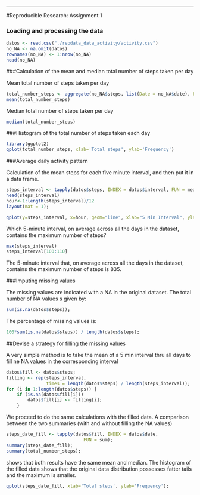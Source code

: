 ---
#Reproducible Research: Assignment 1


### Loading and processing the data
```r
datos <- read.csv("./repdata_data_activity/activity.csv")
no_NA <- na.omit(datos)
rownames(no_NA) <- 1:nrow(no_NA)
head(no_NA)
```
###Calculation of the mean and median total number of steps taken per day 

Mean total number of steps taken per day
```r
total_number_steps <- aggregate(no_NA$steps, list(Date = no_NA$date), FUN = "sum")$x
mean(total_number_steps)
```
Median total number of steps taken per day
```r
median(total_number_steps)
```
###Histogram of the total number of steps taken each day
```r
library(ggplot2)
qplot(total_number_steps, xlab='Total steps', ylab='Frequency')
```

###Average daily activity pattern

Calculation of  the mean steps for each five minute interval, and then put it in a data frame.

```r
steps_interval <- tapply(datos$steps, INDEX = datos$interval, FUN = mean, na.rm = TRUE)
head(steps_interval)
hour<-1:length(steps_interval)/12
layout(mat = 1);
```

```r
qplot(y=steps_interval, x=hour, geom="line", xlab="5 Min Interval", ylab="Number of steps", main="Average number of steps taken along the day")
```

Which 5-minute interval, on average across all the days in the dataset, contains the maximum number of steps?
```r
max(steps_interval)
steps_interval[100:110]
```
The 5-minute interval that, on average across all the days in the dataset, contains the maximum number of steps is 835.

###Imputing missing values 

The missing values are indicated with a NA in the original dataset. The total number of NA values s given by: 

```r
sum(is.na(datos$steps));
```
The percentage of missing values is:
```r
100*sum(is.na(datos$steps)) / length(datos$steps);
```
##Devise a strategy for filling the missing values

A very simple method is to take the mean of a 5 min interval thru all days to fill ne NA values in the corresponding interval

```r
datos$fill <- datos$steps;
filling <- rep(steps_interval,
               times = length(datos$steps) / length(steps_interval));
for (i in 1:length(datos$steps)) {
    if (is.na(datos$fill[i]))
        datos$fill[i] <- filling[i];
    }
```
We proceed to do the same calculations with the filled data.  A comparison between the two summaries (with and without filling the NA values)

```r
steps_date_fill <- tapply(datos$fill, INDEX = datos$date,
                             FUN = sum);
summary(steps_date_fill);
summary(total_number_steps);
```
shows that both results have the same mean and median. The histogram of the filled data shows that the original data distribution possesses fatter tails and the maximum is smaller.  

```r
qplot(steps_date_fill, xlab='Total steps', ylab='Frequency');
```
